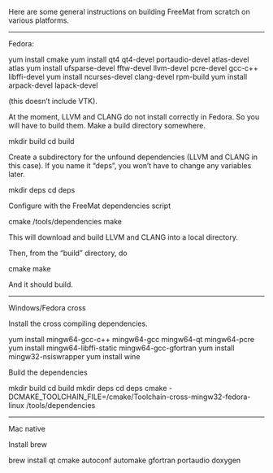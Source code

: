 Here are some general instructions on building FreeMat from scratch on
various platforms. 

*******************************************************************************

Fedora:

yum install cmake
yum install qt4 qt4-devel portaudio-devel atlas-devel atlas
yum install ufsparse-devel fftw-devel llvm-devel pcre-devel gcc-c++ libffi-devel
yum install ncurses-devel clang-devel rpm-build
yum install arpack-devel lapack-devel

(this doesn't include VTK).

At the moment, LLVM and CLANG do not install correctly in Fedora.  So
you will have to build them.  Make a build directory somewhere.

mkdir build
cd build


Create a subdirectory for the unfound dependencies (LLVM and CLANG in
this case).  If you name it "deps", you won't have to change any variables later.

mkdir deps
cd deps

Configure with the FreeMat dependencies script

cmake <Path to freemat source>/tools/dependencies
make

This will download and build LLVM and CLANG into a local directory.

Then, from the "build" directory, do

cmake <Path to freemat source>
make

And it should build.

********************************************************************************

Windows/Fedora cross

Install the cross compiling dependencies.

yum install mingw64-gcc-c++ mingw64-gcc mingw64-qt mingw64-pcre
yum install mingw64-libffi-static mingw64-gcc-gfortran
yum install mingw32-nsiswrapper
yum install wine

Build the dependencies

mkdir build
cd build
mkdir deps
cd deps
cmake -DCMAKE_TOOLCHAIN_FILE=<Path to freemat
source>/cmake/Toolchain-cross-mingw32-fedora-linux <path to freemat>/tools/dependencies

********************************************************************************

Mac native

Install brew

brew install qt cmake autoconf automake gfortran portaudio doxygen 





